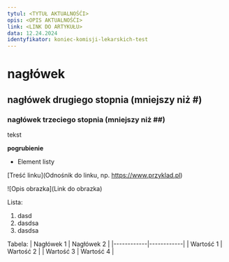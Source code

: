 ```yaml
---
tytul: <TYTUŁ AKTUALNOŚĆI>
opis: <OPIS AKTUALNOŚĆI>
link: <LINK DO ARTYKUŁU>
data: 12.24.2024 
identyfikator: koniec-komisji-lekarskich-test
---
```



  # nagłówek

  ## nagłówek drugiego stopnia (mniejszy niż #)
  
  ### nagłówek trzeciego stopnia (mniejszy niż ##)

  tekst

  **pogrubienie**

  - Element listy

  [Treść linku](Odnośnik do linku, np. https://www.przyklad.pl)

  ![Opis obrazka](Link do obrazka)
  
  Lista:
  1. dasd
  2. dasdsa
  3. dasdsa

  Tabela:
  | Nagłówek 1 | Nagłówek 2 |
|------------|------------|
| Wartość 1  | Wartość 2  |
| Wartość 3  | Wartość 4  |

